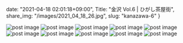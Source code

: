date: "2021-04-18 02:01:18+09:00",
Title: "金沢 Vol.6 | ひがし茶屋街",
share_img: "/images/2021_04_18_26.jpg",
slug: "kanazawa-6"
}

<img src="/images/2021_04_18_20.jpg" alt="post image" />
<img src="/images/2021_04_18_21.jpg" alt="post image" />
<img src="/images/2021_04_18_22.jpg" alt="post image" />
<img src="/images/2021_04_18_23.jpg" alt="post image" />
<img src="/images/2021_04_18_24.jpg" alt="post image" />
<img src="/images/2021_04_18_25.jpg" alt="post image" />
<img src="/images/2021_04_18_26.jpg" alt="post image" />
<img src="/images/2021_04_18_27.jpg" alt="post image" />
<img src="/images/2021_04_18_28.jpg" alt="post image" />
<img src="/images/2021_04_18_29.jpg" alt="post image" />